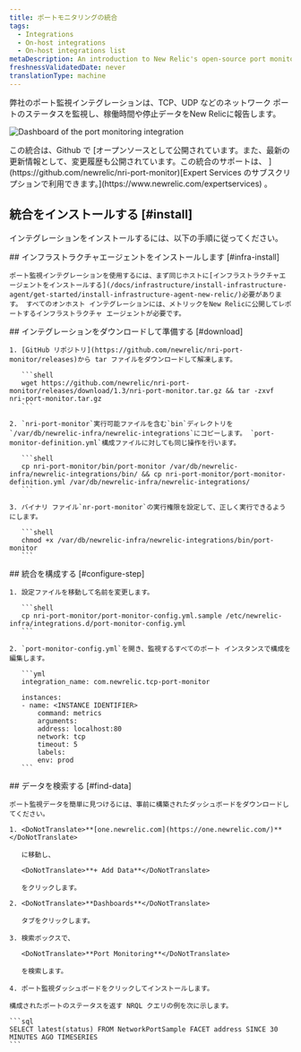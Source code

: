 ```yaml
---
title: ポートモニタリングの統合
tags:
  - Integrations
  - On-host integrations
  - On-host integrations list
metaDescription: An introduction to New Relic's open-source port monitoring integration.
freshnessValidatedDate: never
translationType: machine
---
```



弊社のポート監視インテグレーションは、TCP、UDP などのネットワーク ポートのステータスを監視し、稼働時間や停止データをNew Relicに報告します。

<img
  title="port-dashboard"
  alt="Dashboard of the port monitoring integration"
  src={infrastructurePortMonitoringDashboard}
/>

<Callout variant="tip">
  この統合は、Github で [オープンソースとして公開されています。また、最新の更新情報として、変更履歴も公開されています。この統合のサポートは、 ](https://github.com/newrelic/nri-port-monitor)[Expert Services のサブスクリプションで利用できます。](https://www.newrelic.com/expertservices) 。
</Callout>

## 統合をインストールする [#install]

インテグレーションをインストールするには、以下の手順に従ってください。

<Steps>
  <Step>
    ## インフラストラクチャエージェントをインストールします [#infra-install]

    ポート監視インテグレーションを使用するには、まず同じホストに[インフラストラクチャエージェントをインストールする](/docs/infrastructure/install-infrastructure-agent/get-started/install-infrastructure-agent-new-relic/)必要があります。 すべてのオンホスト インテグレーションには、メトリックをNew Relicに公開してレポートするインフラストラクチャ エージェントが必要です。
  </Step>

  <Step>
    ## インテグレーションをダウンロードして準備する [#download]

    1. [GitHub リポジトリ](https://github.com/newrelic/nri-port-monitor/releases)から tar ファイルをダウンロードして解凍します。

       ```shell
       wget https://github.com/newrelic/nri-port-monitor/releases/download/1.3/nri-port-monitor.tar.gz && tar -zxvf nri-port-monitor.tar.gz  
       ```

    2. `nri-port-monitor`実行可能ファイルを含む`bin`ディレクトリを`/var/db/newrelic-infra/newrelic-integrations`にコピーします。 `port-monitor-definition.yml`構成ファイルに対しても同じ操作を行います。

       ```shell
       cp nri-port-monitor/bin/port-monitor /var/db/newrelic-infra/newrelic-integrations/bin/ && cp nri-port-monitor/port-monitor-definition.yml /var/db/newrelic-infra/newrelic-integrations/
       ```

    3. バイナリ ファイル`nr-port-monitor`の実行権限を設定して、正しく実行できるようにします。

       ```shell
       chmod +x /var/db/newrelic-infra/newrelic-integrations/bin/port-monitor
       ```
  </Step>

  <Step>
    ## 統合を構成する [#configure-step]

    1. 設定ファイルを移動して名前を変更します。

       ```shell
       cp nri-port-monitor/port-monitor-config.yml.sample /etc/newrelic-infra/integrations.d/port-monitor-config.yml
       ```

    2. `port-monitor-config.yml`を開き、監視するすべてのポート インスタンスで構成を編集します。

       ```yml
       integration_name: com.newrelic.tcp-port-monitor

       instances:
       - name: <INSTANCE IDENTIFIER>
           command: metrics
           arguments:
           address: localhost:80
           network: tcp
           timeout: 5
           labels:
           env: prod
       ```
  </Step>

  <Step>
    ## データを検索する [#find-data]

    ポート監視データを簡単に見つけるには、事前に構築されたダッシュボードをダウンロードしてください。

    1. <DoNotTranslate>**[one.newrelic.com](https://one.newrelic.com/)**</DoNotTranslate>

       に移動し、

       <DoNotTranslate>**+ Add Data**</DoNotTranslate>

       をクリックします。

    2. <DoNotTranslate>**Dashboards**</DoNotTranslate>

       タブをクリックします。

    3. 検索ボックスで、

       <DoNotTranslate>**Port Monitoring**</DoNotTranslate>

       を検索します。

    4. ポート監視ダッシュボードをクリックしてインストールします。

    構成されたポートのステータスを返す NRQL クエリの例を次に示します。

    ```sql
    SELECT latest(status) FROM NetworkPortSample FACET address SINCE 30 MINUTES AGO TIMESERIES
    ```
  </Step>
</Steps>